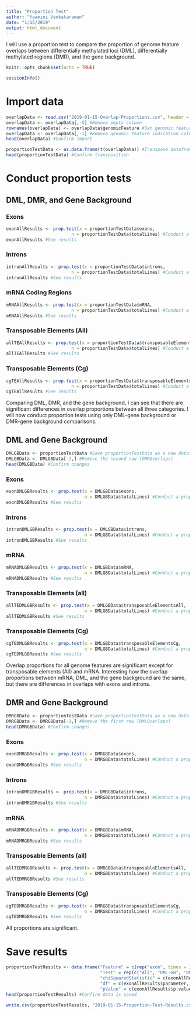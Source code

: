 ```yaml
---
title: "Proportion Test"
author: "Yaamini Venkataraman"
date: "1/15/2019"
output: html_document
---
```


I will use a proportion test to compare the proportion of genome feature overlaps between differentially methylated loci (DML), differentially methylated regions (DMR), and the gene background.

```r
knitr::opts_chunk$set(echo = TRUE)
```

```r
sessionInfo()
```

# Import data

```r
overlapData <- read.csv("2019-01-15-Overlap-Proportions.csv", header = TRUE)
overlapData <- overlapData[,-5] #Remove empty column
rownames(overlapData) <- overlapData$genomicFeature #Set genomic feature indication and rownames
overlapData <- overlapData[,-1] #Remove genomic feature indication column
head(overlapData) #Confirm import
```

```r
proportionTestData <- as.data.frame(t(overlapData)) #Transpose dataframe
head(proportionTestData) #Confirm transposition
```

# Conduct proportion tests

## DML, DMR, and Gene Background

### Exons

```r
exonAllResults <- prop.test(x = proportionTestData$exons, 
                         n = proportionTestData$totalLines) #Conduct a proportion test to compare the overlap proportions of DML (1), DMR (2), and the gene background (3) with exons.
exonAllResults #See results
```

### Introns

```r
intronAllResults <- prop.test(x = proportionTestData$introns, 
                         n = proportionTestData$totalLines) #Conduct a proportion test to compare the overlap proportions of DML (1), DMR (2), and the gene background (3) with introns
intronAllResults #See results
```

### mRNA Coding Regions

```r
mRNAAllResults <- prop.test(x = proportionTestData$mRNA, 
                         n = proportionTestData$totalLines) #Conduct a proportion test to compare the overlap proportions of DML (1), DMR (2), and the gene background (3) with mRNA
mRNAAllResults #See results
```

### Transposable Elements (All)

```r
allTEAllResults <- prop.test(x = proportionTestData$transposableElementsAll, 
                         n = proportionTestData$totalLines) #Conduct a proportion test to compare the overlap proportions of DML (1), DMR (2), and the gene background (3) with transposable elements derived using all species in the database.
allTEAllResults #See results
```

### Transposable Elements (Cg)

```r
cgTEAllResults <- prop.test(x = proportionTestData$transposableElementsCg, 
                         n = proportionTestData$totalLines) #Conduct a proportion test to compare the overlap proportions of DML (1), DMR (2), and the gene background (3) with transposable elements derived using only C. gigas information.
cgTEAllResults #See results
```

Comparing DML, DMR, and the gene background, I can see that there are significant differences in overlap proportions between all three categories. I will now conduct proportion tests using only DML-gene background or DMR-gene background comparisons.

## DML and Gene Background

```r
DMLGBData <- proportionTestData #Save proportionTestData as a new dataframe
DMLGBData <- DMLGBData[-2,] #Remove the second row (DMROverlaps)
head(DMLGBData) #Confirm changes
```

### Exons

```r
exonDMLGBResults <- prop.test(x = DMLGBData$exons, 
                              n = DMLGBData$totalLines) #Conduct a proportion test to compare the overlap proportions of DML (1) and the gene background (2) with exons.
exonDMLGBResults #See results
```

### Introns

```r
intronDMLGBResults <- prop.test(x = DMLGBData$introns, 
                              n = DMLGBData$totalLines) #Conduct a proportion test to compare the overlap proportions of DML (1) and the gene background (2) with introns
intronDMLGBResults #See results
```

### mRNA

```r
mRNADMLGBResults <- prop.test(x = DMLGBData$mRNA, 
                              n = DMLGBData$totalLines) #Conduct a proportion test to compare the overlap proportions of DML (1) and the gene background (2) with mRNA coding regions.
mRNADMLGBResults #See results
```

### Transposable Elements (all)

```r
allTEDMLGBResults <- prop.test(x = DMLGBData$transposableElementsAll, 
                              n = DMLGBData$totalLines) #Conduct a proportion test to compare the overlap proportions of DML (1) and the gene background (2) with transposable elements derived using all species in the database.
allTEDMLGBResults #See results
```

### Transposable Elements (Cg)

```r
cgTEDMLGBResults <- prop.test(x = DMLGBData$transposableElementsCg, 
                              n = DMLGBData$totalLines) #Conduct a proportion test to compare the overlap proportions of DML (1) and the gene background (2) with transposable elements using only C. gigas information.
cgTEDMLGBResults #See results
```

Overlap proportions for all genome features are significant except for transposable elements (All) and mRNA. Interesting how the overlap proportions between mRNA, DML, and the gene background are the same, but there are differences in overlaps with exons and introns. 

## DMR and Gene Background

```r
DMRGBData <- proportionTestData #Save proportionTestData as a new dataframe
DMRGBData <- DMRGBData[-1,] #Remove the first row (DMLOverlaps)
head(DMRGBData) #Confirm changes
```

### Exons

```r
exonDMRGBResults <- prop.test(x = DMRGBData$exons, 
                              n = DMRGBData$totalLines) #Conduct a proportion test to compare the overlap proportions of DMR (1) and the gene background (2) with exons.
exonDMRGBResults #See results
```

### Introns

```r
intronDMRGBResults <- prop.test(x = DMRGBData$introns, 
                              n = DMRGBData$totalLines) #Conduct a proportion test to compare the overlap proportions of DMR (1) and the gene background (2) with introns
intronDMRGBResults #See results
```

### mRNA

```r
mRNADMRGBResults <- prop.test(x = DMRGBData$mRNA, 
                              n = DMRGBData$totalLines) #Conduct a proportion test to compare the overlap proportions of DMR (1) and the gene background (2) with mRNA coding regions.
mRNADMRGBResults #See results
```

### Transposable Elements (all)

```r
allTEDMRGBResults <- prop.test(x = DMRGBData$transposableElementsAll, 
                              n = DMRGBData$totalLines) #Conduct a proportion test to compare the overlap proportions of DMR (1) and the gene background (2) with transposable elements derived using all species in the database.
allTEDMRGBResults #See results
```

### Transposable Elements (Cg)

```r
cgTEDMRGBResults <- prop.test(x = DMRGBData$transposableElementsCg, 
                              n = DMRGBData$totalLines) #Conduct a proportion test to compare the overlap proportions of DMR (1) and the gene background (2) with transposable elements using only C. gigas information.
cgTEDMRGBResults #See results
```

All proportions are significant.

# Save results

```r
proportionTestResults <- data.frame("Feature" = c(rep("exon", times = 3), rep("intron", times = 3), rep("mRNA", times = 3), rep("transposableElementsAll", times = 3), rep("transposableElementsCg", times = 3)),
                                    "Test" = rep(c("All", "DML-GB", "DMR-GB"), times = 5),
                                    "chiSquaredStatistic" = c(exonAllResults$statistic, exonDMLGBResults$statistic, exonDMRGBResults$statistic, intronAllResults$statistic, intronDMLGBResults$statistic, intronDMRGBResults$statistic, mRNAAllResults$statistic, mRNADMLGBResults$statistic, mRNADMRGBResults$statistic, allTEAllResults$statistic, allTEDMLGBResults$statistic, allTEDMRGBResults$statistic, cgTEAllResults$statistic, cgTEDMLGBResults$statistic, cgTEDMRGBResults$statistic),
                                    "df" = c(exonAllResults$parameter, exonDMLGBResults$parameter, exonDMRGBResults$parameter, intronAllResults$parameter, intronDMLGBResults$parameter, intronDMRGBResults$parameter, mRNAAllResults$parameter, mRNADMLGBResults$parameter, mRNADMRGBResults$parameter, allTEAllResults$parameter, allTEDMLGBResults$parameter, allTEDMRGBResults$parameter, cgTEAllResults$parameter, cgTEDMLGBResults$parameter, cgTEDMRGBResults$parameter),
                                    "pValue" = c(exonAllResults$p.value, exonDMLGBResults$p.value, exonDMRGBResults$p.value, intronAllResults$p.value, intronDMLGBResults$p.value, intronDMRGBResults$p.value, mRNAAllResults$p.value, mRNADMLGBResults$p.value, mRNADMRGBResults$p.value, allTEAllResults$p.value, allTEDMLGBResults$p.value, allTEDMRGBResults$p.value, cgTEAllResults$p.value, cgTEDMLGBResults$p.value, cgTEDMRGBResults$p.value)) #Save all proportion test results in a new dataframe. Feature refers to the genomic feature for which overlap proportions were tested. Test refers to DML, DMR, and gene background comparisons (All), just DML and gene background (DML-GB), or just DMR and gene background (DMR-GB). chiSquaredStatistic, df, and pValue are all taken from the corresponding prop.test results.
head(proportionTestResults) #Confirm data is saved
```

```r
write.csv(proportionTestResults, "2019-01-15-Proportion-Test-Results.csv", col.names = TRUE) #Save proportionTestResults as a .csv
```
